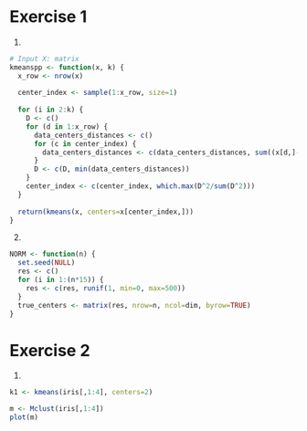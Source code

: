 # Exercise 1

1.
```r
# Input X: matrix
kmeanspp <- function(x, k) {
  x_row <- nrow(x)
  
  center_index <- sample(1:x_row, size=1)
  
  for (i in 2:k) {
    D <- c()
    for (d in 1:x_row) {
      data_centers_distances <- c()
      for (c in center_index) {
        data_centers_distances <- c(data_centers_distances, sum((x[d,]-x[c,])^2))
      }
      D <- c(D, min(data_centers_distances))
    }
    center_index <- c(center_index, which.max(D^2/sum(D^2)))
  }
  
  return(kmeans(x, centers=x[center_index,]))
}
```

2.
```r
NORM <- function(n) {
  set.seed(NULL)
  res <- c()
  for (i in 1:(n*15)) {
    res <- c(res, runif(1, min=0, max=500))
  }
  true_centers <- matrix(res, nrow=n, ncol=dim, byrow=TRUE)
}
```

# Exercise 2

1.
```r
k1 <- kmeans(iris[,1:4], centers=2)
```

```r
m <- Mclust(iris[,1:4])
plot(m)
```